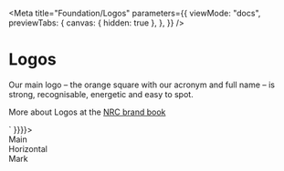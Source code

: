 
<Meta
  title="Foundation/Logos"
  parameters={{
    viewMode: "docs",
    previewTabs: {
      canvas: { hidden: true },
    },
  }}
/>

<style>{`
.icons-container {
  display: flex;
  flex-wrap: wrap;
  flex-direction: column;
  gap: 10px;
}

.icons-container > div {
  align-items: flex-start;
  display: flex;
  flex-direction: column;
  justify-content: center;
  text-align: center;
  gap: 10px;
}
`}</style>

# Logos

Our main logo – the orange square with our acronym and full name – is strong, recognisable, energetic and easy to spot. 

More about Logos at the [NRC brand book](https://identity.nrc.no/auth/?referer=%2Fbrand%23/design-guide/logos-our-most-distinct-mark)

<Canvas>
  <Story name="Logos" parameters={{ docs: { source: { code:
    `
<Logo name='Main' height="100px"/>
<Logo name='Horizontal' height="100px"/>
<Logo name='Mark' height="100px"/>
    `
    }}}}>
    <div className='icons-container'>
      <div>
        <Text variant='caption'>Main</Text>
        <Logo name='Main' height="100px"/>
      </div>
      <div>
        <Text variant='caption'>Horizontal</Text>
        <Logo name='Horizontal' height="100px"/>
      </div>
      <div>
        <Text variant='caption'>Mark</Text>
        <Logo name='Mark' height="100px"/>
      </div>
    </div>
  </Story>
</Canvas>
